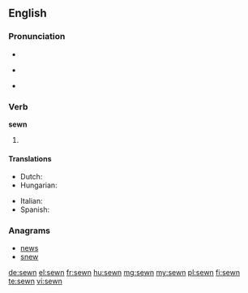 ==English==

===Pronunciation===
* {{X-SAMPA|/'s@Un/}}
* {{a|US}} {{IPA|/ˈsəʊn/}}
* {{rhymes|əʊn}}

===Verb===
'''sewn'''

# {{past participle of|sew}}

====Translations====
{{trans-top|past participle of sew}}
* Dutch: {{t+|nl|genaaid}}
* Hungarian: {{t-|hu|varrott}}
{{trans-mid}}
* Italian: {{t+|it|cucito}}
* Spanish: {{t-|es|cosido}}
{{trans-bottom}}

===Anagrams===
* [[news#English|news]]
* [[snew#English|snew]]

[[de:sewn]]
[[el:sewn]]
[[fr:sewn]]
[[hu:sewn]]
[[mg:sewn]]
[[my:sewn]]
[[pl:sewn]]
[[fi:sewn]]
[[te:sewn]]
[[vi:sewn]]